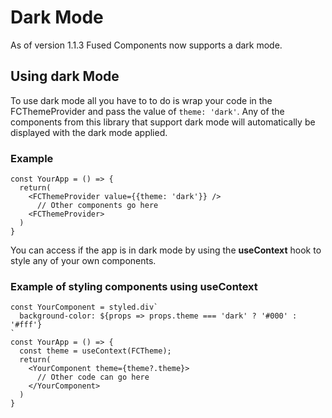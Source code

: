 <Meta title="Info / Dark Mode" />

# Dark Mode

As of version 1.1.3 Fused Components now supports a dark mode.

## Using dark Mode

To use dark mode all you have to to do is wrap your code in the FCThemeProvider and pass the value of `theme: 'dark'`. Any of the components from this library that support dark mode will automatically be displayed with the dark mode applied.

### Example


    const YourApp = () => {
      return(
        <FCThemeProvider value={{theme: 'dark'}} />
          // Other components go here
        <FCThemeProvider>
      )
    }


You can access if the app is in dark mode by using the **useContext** hook to style any of your own components.

### Example of styling components using useContext


    const YourComponent = styled.div`
      background-color: ${props => props.theme === 'dark' ? '#000' : '#fff'}
    `
    const YourApp = () => {
      const theme = useContext(FCTheme);
      return(
        <YourComponent theme={theme?.theme}>
          // Other code can go here
        </YourComponent>
      )
    }

